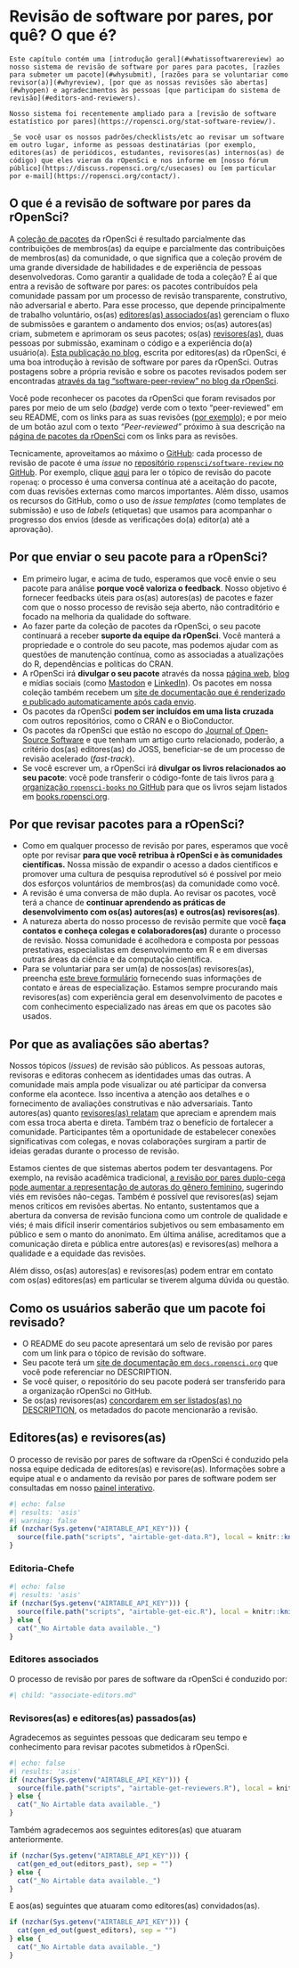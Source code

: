 # Revisão de software por pares, por quê? O que é? {#softwarereviewintro}

```block
Este capítulo contém uma [introdução geral](#whatissoftwarereview) ao nosso sistema de revisão de software por pares para pacotes, [razões para submeter um pacote](#whysubmit), [razões para se voluntariar como revisor(a)](#whyreview), [por que as nossas revisões são abertas](#whyopen) e agradecimentos às pessoas [que participam do sistema de revisão](#editors-and-reviewers).

Nosso sistema foi recentemente ampliado para a [revisão de software estatístico por pares](https://ropensci.org/stat-software-review/).

_Se você usar os nossos padrões/checklists/etc ao revisar um software em outro lugar, informe as pessoas destinatárias (por exemplo, editores(as) de periódicos, estudantes, revisores(as) internos(as) de código) que eles vieram da rOpenSci e nos informe em [nosso fórum público](https://discuss.ropensci.org/c/usecases) ou [em particular por e-mail](https://ropensci.org/contact/). 
```

## O que é a revisão de software por pares da rOpenSci? {#whatissoftwarereview}

A [coleção de pacotes](https://ropensci.org/packages/) da rOpenSci é resultado parcialmente das contribuições de membros(as) da equipe e parcialmente das contribuições de membros(as) da comunidade, o que significa que a coleção provém de uma grande diversidade de habilidades e de experiência de pessoas desenvolvedoras. Como garantir a qualidade de toda a coleção? É aí que entra a revisão de software por pares: os pacotes contribuídos pela comunidade passam por um processo de revisão transparente, construtivo, não adversarial e aberto. Para esse processo, que depende principalmente de trabalho voluntário, os(as) [editores(as) associados(as)](#associateditors) gerenciam o fluxo de submissões e garantem o andamento dos envios; os(as) autores(as) criam, submetem e aprimoram os seus pacotes; os(as) [revisores(as)](#reviewers), duas pessoas por submissão, examinam o código e a experiência do(a) usuário(a). [Esta publicação no blog](https://www.numfocus.org/blog/how-ropensci-uses-code-review-to-promote-reproducible-science/), escrita por editores(as) da rOpenSci, é uma boa introdução à revisão de software por pares da rOpenSci. Outras postagens sobre a própria revisão e sobre os pacotes revisados podem ser encontradas [através da tag "software-peer-review" no blog da rOpenSci](https://ropensci.org/tags/software-peer-review/).

Você pode reconhecer os pacotes da rOpenSci que foram revisados por pares por meio de um selo (*badge*) verde com o texto "peer-reviewed" em seu README, com os links para as suas revisões ([por exemplo](https://github.com/ropensci/restez#locally-query-genbank-)); e por meio de um botão azul com o texto *"Peer-reviewed"* próximo à sua descrição na [página de pacotes da rOpenSci](https://ropensci.org/packages/) com os links para as revisões.

Tecnicamente, aproveitamos ao máximo o [GitHub](https://github.com/): cada processo de revisão de pacote é uma *issue* no [repositório `ropensci/software-review` no GitHub](https://github.com/ropensci/software-review/). Por exemplo, clique [aqui](https://github.com/ropensci/software-review/issues/24) para ler o tópico de revisão do pacote `ropenaq`: o processo é uma conversa contínua até a aceitação do pacote, com duas revisões externas como marcos importantes. Além disso, usamos os recursos do GitHub, como o uso de *issue templates* (como templates de submissão) e uso de *labels* (etiquetas) que usamos para acompanhar o progresso dos envios (desde as verificações do(a) editor(a) até a aprovação).

## Por que enviar o seu pacote para a rOpenSci? {#whysubmit}

- Em primeiro lugar, e acima de tudo, esperamos que você envie o seu pacote para análise **porque você valoriza o feedback**. Nosso objetivo é fornecer feedbacks úteis para os(as) autores(as) de pacotes e fazer com que o nosso processo de revisão seja aberto, não contraditório e focado na melhoria da qualidade do software.
- Ao fazer parte da coleção de pacotes da rOpenSci, o seu pacote continuará a receber **suporte da equipe da rOpenSci**.  Você manterá a propriedade e o controle do seu pacote, mas podemos ajudar com as questões de manutenção contínua, como as associadas a atualizações do R, dependências e políticas do CRAN.
- A rOpenSci irá **divulgar o seu pacote** através da nossa [página web](https://ropensci.org/packages/), [blog](https://ropensci.org/blog/) e mídias sociais (como [Mastodon](https://fosstodon.org/@ropensci) e [LinkedIn](https://www.linkedin.com/company/ropensci/)). Os pacotes em nossa coleção também recebem um [site de documentação que é renderizado e publicado automaticamente após cada envio](#docsropensci).
- Os pacotes da rOpenSci **podem ser incluídos em uma lista cruzada** com outros repositórios, como o CRAN e o BioConductor.
- Os pacotes da rOpenSci que estão no escopo do [Journal of Open-Source Software](https://joss.theoj.org/) e que tenham um artigo curto relacionado, poderão, a critério dos(as) editores(as) do JOSS, beneficiar-se de um processo de revisão acelerado (*fast-track*).
- Se você escrever um, a rOpenSci irá **divulgar os livros relacionados ao seu pacote**: você pode transferir o código-fonte de tais livros para [a organização `ropensci-books` no GitHub](https://github.com/ropensci-books) para que os livros sejam listados em [books.ropensci.org](https://books.ropensci.org/).

## Por que revisar pacotes para a rOpenSci? {#whyreview}

- Como em qualquer processo de revisão por pares, esperamos que você opte por revisar **para que você retribua à rOpenSci e às comunidades científicas.** Nossa missão de expandir o acesso a dados científicos e promover uma cultura de pesquisa reprodutível só é possível por meio dos esforços voluntários de membros(as) da comunidade como você.
- A revisão é uma conversa de mão dupla. Ao revisar os pacotes, você terá a chance de **continuar aprendendo as práticas de desenvolvimento com os(as) autores(as) e outros(as) revisores(as)**.
- A natureza aberta do nosso processo de revisão permite que você **faça contatos e conheça colegas e colaboradores(as)** durante o processo de revisão. Nossa comunidade é acolhedora e composta por pessoas prestativas, especialistas em desenvolvimento em R e em diversas outras áreas da ciência e da computação científica.
- Para se voluntariar para ser um(a) de nossos(as) revisores(as), preencha [este breve formulário](https://airtable.com/shrnfDI2S9uuyxtDw) fornecendo suas informações de contato e áreas de especialização. Estamos sempre procurando mais revisores(as) com experiência geral em desenvolvimento de pacotes e com conhecimento especializado nas áreas em que os pacotes são usados.

## Por que as avaliações são abertas? {#whyopen}

Nossos tópicos (*issues*) de revisão são públicos. As pessoas autoras, revisoras e editoras conhecem as identidades umas das outras. A comunidade mais ampla pode visualizar ou até participar da conversa conforme ela acontece. Isso incentiva a atenção aos detalhes e o fornecimento de avaliações construtivas e não adversariais. Tanto autores(as) quanto [revisores(as) relatam](https://ropensci.org/tags/reviewer/) que apreciam e aprendem mais com essa troca aberta e direta. Também traz o benefício de fortalecer a comunidade. Participantes têm a oportunidade de estabelecer conexões significativas com colegas, e novas colaborações surgiram a partir de ideias geradas durante o processo de revisão.

Estamos cientes de que sistemas abertos podem ter desvantagens. Por exemplo, na revisão acadêmica tradicional, [a revisão por pares duplo-cega pode aumentar a representação de autoras do gênero feminino](https://www.sciencedirect.com/science/article/pii/S0169534707002704), sugerindo viés em revisões não-cegas. Também é possível que revisores(as) sejam menos críticos em revisões abertas. No entanto, sustentamos que a abertura da conversa de revisão funciona como um controle de qualidade e viés; é mais difícil inserir comentários subjetivos ou sem embasamento em público e sem o manto do anonimato. Em última análise, acreditamos que a comunicação direta e pública entre autores(as) e revisores(as) melhora a qualidade e a equidade das revisões.

Além disso, os(as) autores(as) e revisores(as) podem entrar em contato com os(as) editores(as) em particular se tiverem alguma dúvida ou questão.

## Como os usuários saberão que um pacote foi revisado? {#how-will-users-know-a-package-has-been-reviewed}

- O README do seu pacote apresentará um selo de revisão por pares com um link para o tópico de revisão do software.
- Seu pacote terá um [site de documentação em `docs.ropensci.org`](#rodocsci) que você pode referenciar no DESCRIPTION.
- Se você quiser, o repositório do seu pacote poderá ser transferido para a organização rOpenSci no GitHub.
- Se os(as) revisores(as) [concordarem em ser listados(as) no DESCRIPTION](#authorship), os metadados do pacote mencionarão a revisão.

## Editores(as) e revisores(as) {#editors-and-reviewers}

O processo de revisão por pares de software da rOpenSci é conduzido pela nossa equipe dedicada de editores(as) e revisore(as). Informações sobre a equipe atual e o andamento da revisão por pares de software podem ser consultadas em nosso [painel interativo](https://ropensci-review-tools.github.io/dashboard/).

```r
#| echo: false
#| results: 'asis'
#| warning: false
if (nzchar(Sys.getenv("AIRTABLE_API_KEY"))) {
  source(file.path("scripts", "airtable-get-data.R"), local = knitr::knit_global())
} 
```

### Editoria-Chefe

```r
#| echo: false
#| results: 'asis'
if (nzchar(Sys.getenv("AIRTABLE_API_KEY"))) {
  source(file.path("scripts", "airtable-get-eic.R"), local = knitr::knit_global())
} else {
  cat("_No Airtable data available._")
}
```


### Editores associados {#associateditors}

O processo de revisão por pares de software da rOpenSci é conduzido por:

```r
#| child: "associate-editors.md"
```

### Revisores(as) e editores(as) passados(as)

Agradecemos as seguintes pessoas que dedicaram seu tempo e conhecimento para revisar pacotes submetidos à rOpenSci.

```r
#| echo: false
#| results: 'asis'
if (nzchar(Sys.getenv("AIRTABLE_API_KEY"))) {
  source(file.path("scripts", "airtable-get-reviewers.R"), local = knitr::knit_global())
} else {
  cat("_No Airtable data available._")
}
```

Também agradecemos aos seguintes editores(as) que atuaram anteriormente.

```r
if (nzchar(Sys.getenv("AIRTABLE_API_KEY"))) {
  cat(gen_ed_out(editors_past), sep = "")
} else {
  cat("_No Airtable data available._")
}
```

E aos(as) seguintes que atuaram como editores(as) convidados(as).

```r
if (nzchar(Sys.getenv("AIRTABLE_API_KEY"))) {
  cat(gen_ed_out(guest_editors), sep = "")
} else {
  cat("_No Airtable data available._")
}
```


